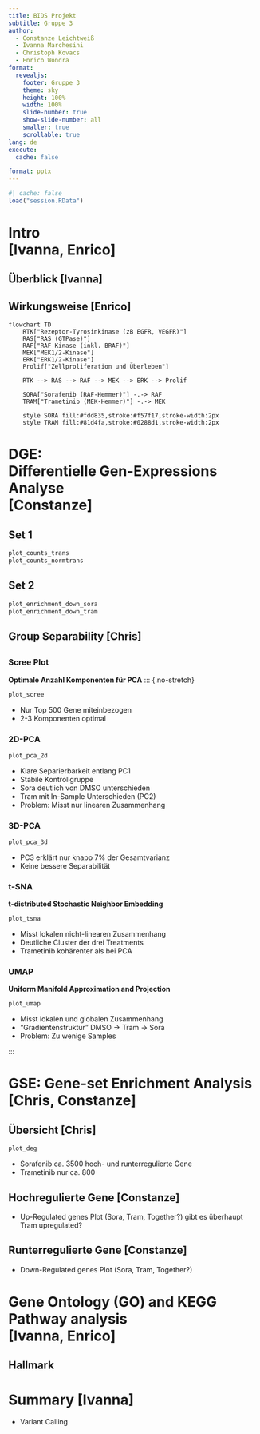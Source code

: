 ```yaml
---
title: BIDS Projekt
subtitle: Gruppe 3
author:
  - Constanze Leichtweiß
  - Ivanna Marchesini
  - Christoph Kovacs
  - Enrico Wondra
format: 
  revealjs:
    footer: Gruppe 3
    theme: sky
    height: 100%
    width: 100%
    slide-number: true
    show-slide-number: all
    smaller: true
    scrollable: true
lang: de
execute:
  cache: false

format: pptx
---
```


```r
#| cache: false
load("session.RData")
```

# Intro<br>[Ivanna, Enrico]

## Überblick [Ivanna]

## Wirkungsweise [Enrico]
```mermaid
flowchart TD
    RTK["Rezeptor-Tyrosinkinase (zB EGFR, VEGFR)"]
    RAS["RAS (GTPase)"]
    RAF["RAF-Kinase (inkl. BRAF)"]
    MEK["MEK1/2-Kinase"]
    ERK["ERK1/2-Kinase"]
    Prolif["Zellproliferation und Überleben"]

    RTK --> RAS --> RAF --> MEK --> ERK --> Prolif

    SORA["Sorafenib (RAF-Hemmer)"] -.-> RAF
    TRAM["Trametinib (MEK-Hemmer)"] -.-> MEK

    style SORA fill:#fdd835,stroke:#f57f17,stroke-width:2px
    style TRAM fill:#81d4fa,stroke:#0288d1,stroke-width:2px
```


# DGE:<br>Differentielle Gen-Expressions Analyse<br>[Constanze]

## Set 1

```r
plot_counts_trans
plot_counts_normtrans
```

## Set 2

```r
plot_enrichment_down_sora
plot_enrichment_down_tram
```

## Group Separability [Chris]

##
::: {.panel-tabset}

### Scree Plot
**Optimale Anzahl Komponenten für PCA**
::: {.no-stretch}
```r
plot_scree
```
- Nur Top 500 Gene miteinbezogen
- 2-3 Komponenten optimal
:::

### 2D-PCA
```r
plot_pca_2d
```
- Klare Separierbarkeit entlang PC1
- Stabile Kontrollgruppe
- Sora deutlich von DMSO unterschieden
- Tram mit In-Sample Unterschieden (PC2)
- Problem: Misst nur linearen Zusammenhang

### 3D-PCA
```r
plot_pca_3d
```
- PC3 erklärt nur knapp 7% der Gesamtvarianz
- Keine bessere Separabilität

### t-SNA
**t-distributed Stochastic Neighbor Embedding**
```r
plot_tsna
```
- Misst lokalen nicht-linearen Zusammenhang
- Deutliche Cluster der drei Treatments
- Trametinib kohärenter als bei PCA

### UMAP
**Uniform Manifold Approximation and Projection**
```r
plot_umap
```
- Misst lokalen und globalen Zusammenhang
- "Gradientenstruktur" DMSO → Tram → Sora
- Problem: Zu wenige Samples

:::

# GSE: Gene-set Enrichment Analysis<br>[Chris, Constanze]

## Übersicht [Chris]
::: {.no-stretch}
```r
plot_deg
```
:::
- Sorafenib ca. 3500 hoch- und runterregulierte Gene
- Trametinib nur ca. 800

## Hochregulierte Gene [Constanze]
- Up-Regulated genes Plot (Sora, Tram, Together?) gibt es überhaupt Tram upregulated?

## Runterregulierte Gene [Constanze]
- Down-Regulated genes Plot  (Sora, Tram, Together?)


# Gene Ontology (GO) and KEGG Pathway analysis<br>[Ivanna, Enrico]

## Hallmark


# Summary [Ivanna]

- Variant Calling